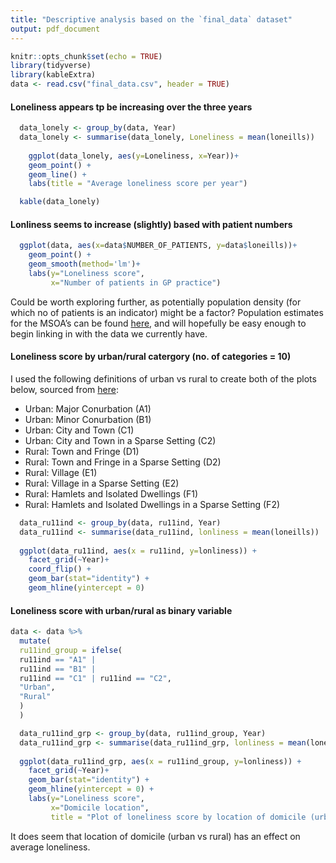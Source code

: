 ```yaml
---
title: "Descriptive analysis based on the `final_data` dataset"
output: pdf_document
---
```


```r
knitr::opts_chunk$set(echo = TRUE)
library(tidyverse)
library(kableExtra)
data <- read.csv("final_data.csv", header = TRUE)
```

#### Loneliness appears tp be increasing over the three years
```r
  data_lonely <- group_by(data, Year)
  data_lonely <- summarise(data_lonely, Loneliness = mean(loneills)) 
  
    ggplot(data_lonely, aes(y=Loneliness, x=Year))+
    geom_point() +
    geom_line() +
    labs(title = "Average loneliness score per year")

  kable(data_lonely)
```



#### Lonliness seems to increase (slightly) based with patient numbers
```r
  ggplot(data, aes(x=data$NUMBER_OF_PATIENTS, y=data$loneills))+
    geom_point() +
    geom_smooth(method='lm')+
    labs(y="Loneliness score",
         x="Number of patients in GP practice")

```

Could be worth exploring further, as potentially population density (for which no of patients is an indicator) might be a factor? Population estimates for the MSOA's can be found [here](https://www.ons.gov.uk/peoplepopulationandcommunity/populationandmigration/populationestimates/datasets/middlesuperoutputareamidyearpopulationestimates), and will hopefully be easy enough to begin linking in with the data we currently have. 

#### Loneliness score by urban/rural catergory (no. of categories = 10)

I used the following definitions of urban vs rural to create both of the plots below, sourced from  [here](https://www.ons.gov.uk/methodology/geography/geographicalproducts/ruralurbanclassifications/2011ruralurbanclassification):

  * Urban: Major Conurbation (A1)
  * Urban: Minor Conurbation (B1)
  * Urban: City and Town (C1)
  * Urban: City and Town in a Sparse Setting (C2)
  * Rural: Town and Fringe (D1)
  * Rural: Town and Fringe in a Sparse Setting (D2)
  * Rural: Village (E1)
  * Rural: Village in a Sparse Setting (E2)
  * Rural: Hamlets and Isolated Dwellings (F1)
  * Rural: Hamlets and Isolated Dwellings in a Sparse Setting (F2)
  
```r
  data_ru11ind <- group_by(data, ru11ind, Year)
  data_ru11ind <- summarise(data_ru11ind, lonliness = mean(loneills))
  
  ggplot(data_ru11ind, aes(x = ru11ind, y=lonliness)) +
    facet_grid(~Year)+
    coord_flip() +
    geom_bar(stat="identity") +
    geom_hline(yintercept = 0) 
```

#### Loneliness score with urban/rural as binary variable
```r
data <- data %>%
  mutate(
  ru11ind_group = ifelse(
  ru11ind == "A1" |
  ru11ind == "B1" |
  ru11ind == "C1" | ru11ind == "C2",
  "Urban",
  "Rural"
  )
  )

  data_ru11ind_grp <- group_by(data, ru11ind_group, Year)
  data_ru11ind_grp <- summarise(data_ru11ind_grp, lonliness = mean(loneills))
  
  ggplot(data_ru11ind_grp, aes(x = ru11ind_group, y=lonliness)) +
    facet_grid(~Year)+
    geom_bar(stat="identity") +
    geom_hline(yintercept = 0) +
    labs(y="Loneliness score",
         x="Domicile location",
         title = "Plot of loneliness score by location of domicile (urban vs rural)")
```

It does seem that location of domicile (urban vs rural) has an effect on average loneliness.